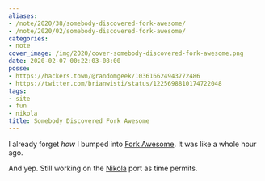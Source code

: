 ```yaml
---
aliases:
- /note/2020/38/somebody-discovered-fork-awesome/
- /note/2020/02/somebody-discovered-fork-awesome/
categories:
- note
cover_image: /img/2020/cover-somebody-discovered-fork-awesome.png
date: 2020-02-07 00:22:03-08:00
posse:
- https://hackers.town/@randomgeek/103616624943772486
- https://twitter.com/brianwisti/status/1225698810174722048
tags:
- site
- fun
- nikola
title: Somebody Discovered Fork Awesome
---
```


I already forget *how* I bumped into [Fork
Awesome](https://forkaweso.me/Fork-Awesome/). It was like a whole hour
ago.

And yep. Still working on the [Nikola](/tags/nikola) port as time
permits.